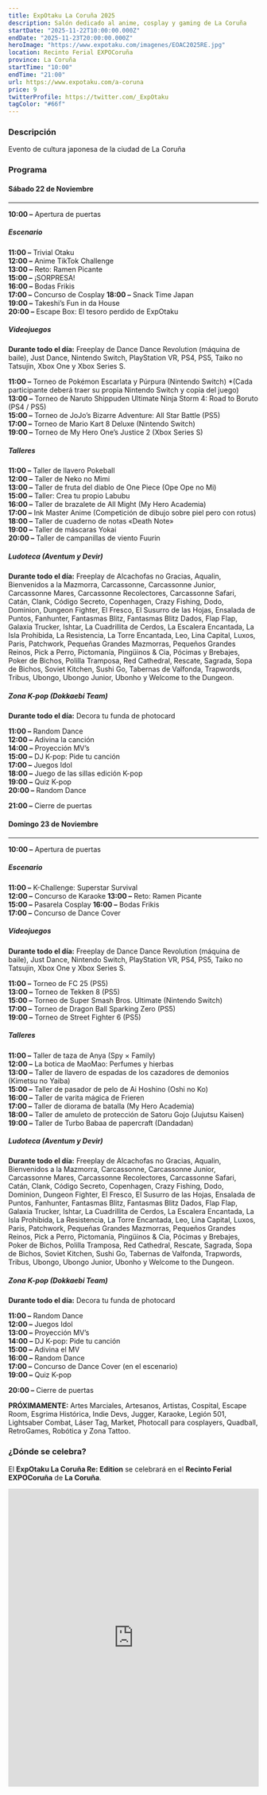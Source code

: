 ```yaml
---
title: ExpOtaku La Coruña 2025
description: Salón dedicado al anime, cosplay y gaming de La Coruña
startDate: "2025-11-22T10:00:00.000Z"
endDate: "2025-11-23T20:00:00.000Z"
heroImage: "https://www.expotaku.com/imagenes/EOAC2025RE.jpg"
location: Recinto Ferial EXPOCoruña
province: La Coruña
startTime: "10:00"
endTime: "21:00"
url: https://www.expotaku.com/a-coruna
price: 9
twitterProfile: https://twitter.com/_ExpOtaku
tagColor: "#66f"
---
```


### Descripción

Evento de cultura japonesa de la ciudad de La Coruña

### Programa

#### **Sábado 22 de Noviembre**
--------------------------

**10:00 –** Apertura de puertas

##### **Escenario**

**11:00 –** Trivial Otaku  
**12:00 –** Anime TikTok Challenge  
**13:00 –** Reto: Ramen Picante  
**15:00 –** ¡SORPRESA!  
**16:00 –** Bodas Frikis  
**17:00 –** Concurso de Cosplay
**18:00 –** Snack Time Japan  
**19:00 –** Takeshi’s Fun in da House  
**20:00 –** Escape Box: El tesoro perdido de ExpOtaku

##### **Videojuegos**

**Durante todo el día:** Freeplay de Dance Dance Revolution (máquina de baile), Just Dance, Nintendo Switch, PlayStation VR, PS4, PS5, Taiko no Tatsujin, Xbox One y Xbox Series S.

**11:00 –** Torneo de Pokémon Escarlata y Púrpura (Nintendo Switch) \*(Cada participante deberá traer su propia Nintendo Switch y copia del juego)  
**13:00 –** Torneo de Naruto Shippuden Ultimate Ninja Storm 4: Road to Boruto (PS4 / PS5)  
**15:00 –** Torneo de JoJo’s Bizarre Adventure: All Star Battle (PS5)  
**17:00 –** Torneo de Mario Kart 8 Deluxe (Nintendo Switch)  
**19:00 –** Torneo de My Hero One’s Justice 2 (Xbox Series S)

##### **Talleres**

**11:00 –** Taller de llavero Pokeball  
**12:00 –** Taller de Neko no Mimi  
**13:00 –** Taller de fruta del diablo de One Piece (Ope Ope no Mi)  
**15:00 –** Taller: Crea tu propio Labubu  
**16:00 –** Taller de brazalete de All Might (My Hero Academia)  
**17:00 –** Ink Master Anime (Competición de dibujo sobre piel pero con rotus)  
**18:00 –** Taller de cuaderno de notas «Death Note»  
**19:00 –** Taller de máscaras Yokai  
**20:00 –** Taller de campanillas de viento Fuurin

##### **Ludoteca** (Aventum y Devir)

**Durante todo el día:** Freeplay de Alcachofas no Gracias, Aqualin, Bienvenidos a la Mazmorra, Carcassonne, Carcassonne Junior, Carcassonne Mares, Carcassonne Recolectores, Carcassonne Safari, Catán, Clank, Código Secreto, Copenhagen, Crazy Fishing, Dodo, Dominion, Dungeon Fighter, El Fresco, El Susurro de las Hojas, Ensalada de Puntos, Fanhunter, Fantasmas Blitz, Fantasmas Blitz Dados, Flap Flap, Galaxia Trucker, Ishtar, La Cuadrillita de Cerdos, La Escalera Encantada, La Isla Prohibida, La Resistencia, La Torre Encantada, Leo, Lina Capital, Luxos, Paris, Patchwork, Pequeñas Grandes Mazmorras, Pequeños Grandes Reinos, Pick a Perro, Pictomanía, Pingüinos & Cia, Pócimas y Brebajes, Poker de Bichos, Polilla Tramposa, Red Cathedral, Rescate, Sagrada, Sopa de Bichos, Soviet Kitchen, Sushi Go, Tabernas de Valfonda, Trapwords, Tribus, Ubongo, Ubongo Junior, Ubonho y Welcome to the Dungeon.

##### **Zona K-pop** (Dokkaebi Team)

**Durante todo el día:** Decora tu funda de photocard

**11:00 –** Random Dance  
**12:00 –** Adivina la canción  
**14:00 –** Proyección MV’s  
**15:00 –** DJ K-pop: Pide tu canción  
**17:00 –** Juegos Idol  
**18:00 –** Juego de las sillas edición K-pop  
**19:00 –** Quiz K-pop  
**20:00 –** Random Dance

**21:00 –** Cierre de puertas

#### **Domingo 23 de Noviembre**
---------------------------

**10:00 –** Apertura de puertas

##### **Escenario**

**11:00 –** K-Challenge: Superstar Survival  
**12:00 –** Concurso de Karaoke 
**13:00 –** Reto: Ramen Picante  
**15:00 –** Pasarela Cosplay
**16:00 –** Bodas Frikis  
**17:00 –** Concurso de Dance Cover

##### **Videojuegos**

**Durante todo el día:** Freeplay de Dance Dance Revolution (máquina de baile), Just Dance, Nintendo Switch, PlayStation VR, PS4, PS5, Taiko no Tatsujin, Xbox One y Xbox Series S.

**11:00 –** Torneo de FC 25 (PS5)  
**13:00 –** Torneo de Tekken 8 (PS5)  
**15:00 –** Torneo de Super Smash Bros. Ultimate (Nintendo Switch)  
**17:00 –** Torneo de Dragon Ball Sparking Zero (PS5)  
**19:00 –** Torneo de Street Fighter 6 (PS5)

##### **Talleres**

**11:00 –** Taller de taza de Anya (Spy × Family)  
**12:00 –** La botica de MaoMao: Perfumes y hierbas  
**13:00 –** Taller de llavero de espadas de los cazadores de demonios (Kimetsu no Yaiba)  
**15:00 –** Taller de pasador de pelo de Ai Hoshino (Oshi no Ko)  
**16:00 –** Taller de varita mágica de Frieren  
**17:00 –** Taller de diorama de batalla (My Hero Academia)  
**18:00 –** Taller de amuleto de protección de Satoru Gojo (Jujutsu Kaisen)  
**19:00 –** Taller de Turbo Babaa de papercraft (Dandadan)

##### **Ludoteca** (Aventum y Devir)

**Durante todo el día:** Freeplay de Alcachofas no Gracias, Aqualin, Bienvenidos a la Mazmorra, Carcassonne, Carcassonne Junior, Carcassonne Mares, Carcassonne Recolectores, Carcassonne Safari, Catán, Clank, Código Secreto, Copenhagen, Crazy Fishing, Dodo, Dominion, Dungeon Fighter, El Fresco, El Susurro de las Hojas, Ensalada de Puntos, Fanhunter, Fantasmas Blitz, Fantasmas Blitz Dados, Flap Flap, Galaxia Trucker, Ishtar, La Cuadrillita de Cerdos, La Escalera Encantada, La Isla Prohibida, La Resistencia, La Torre Encantada, Leo, Lina Capital, Luxos, Paris, Patchwork, Pequeñas Grandes Mazmorras, Pequeños Grandes Reinos, Pick a Perro, Pictomanía, Pingüinos & Cia, Pócimas y Brebajes, Poker de Bichos, Polilla Tramposa, Red Cathedral, Rescate, Sagrada, Sopa de Bichos, Soviet Kitchen, Sushi Go, Tabernas de Valfonda, Trapwords, Tribus, Ubongo, Ubongo Junior, Ubonho y Welcome to the Dungeon.

##### **Zona K-pop** (Dokkaebi Team)

**Durante todo el día:** Decora tu funda de photocard

**11:00 –** Random Dance  
**12:00 –** Juegos Idol  
**13:00 –** Proyección MV’s  
**14:00 –** DJ K-pop: Pide tu canción  
**15:00 –** Adivina el MV  
**16:00 –** Random Dance  
**17:00 –** Concurso de Dance Cover (en el escenario)  
**19:00 –** Quiz K-pop

**20:00 –** Cierre de puertas

**PRÓXIMAMENTE:** Artes Marciales, Artesanos, Artistas, Cospital, Escape Room, Esgrima Histórica, Indie Devs, Jugger, Karaoke, Legión 501, Lightsaber Combat, Láser Tag, Market, Photocall para cosplayers, Quadball, RetroGames, Robótica y Zona Tattoo.

### ¿Dónde se celebra?

El **ExpOtaku La Coruña Re: Edition** se celebrará en el **Recinto Ferial EXPOCoruña** de **La Coruña**.
<iframe src="https://www.google.com/maps/embed?pb=!1m18!1m12!1m3!1d280.57753097854!2d1.2531474897530865!3d41.11223620456017!2m3!1f0!2f0!3f0!3m2!1i1024!2i768!4f13.1!3m3!1m2!1s0x12a3e32adf255229%3A0x41e6b8179e9810b9!2sRecinto%20Ferial%20de%20La Coruña!5e0!3m2!1ses!2ses!4v1744104713935!5m2!1ses!2ses" width="100%" height="600" style="border:0;" allowfullscreen="" loading="lazy" referrerpolicy="no-referrer-when-downgrade"></iframe>
